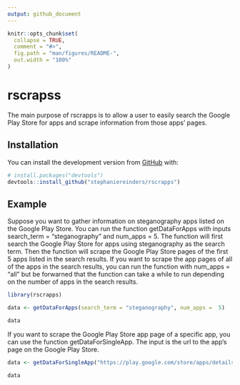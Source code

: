```yaml
---
output: github_document
---
```


<!-- README.md is generated from README.Rmd. Please edit that file -->

```r
knitr::opts_chunk$set(
  collapse = TRUE,
  comment = "#>",
  fig.path = "man/figures/README-",
  out.width = "100%"
)
```

# rscrapss

<!-- badges: start -->
<!-- badges: end -->

The main purpose of rscrapps is to allow a user to easily search the Google Play Store for apps and scrape information from those apps' pages.

## Installation

<!-- You can install the released version of rscrapps from [CRAN](https://CRAN.R-project.org) with: -->

<!-- ``` r -->
<!-- install.packages("rscrapps") -->
<!-- ``` -->

You can install the development version from [GitHub](https://github.com/) with:

``` r
# install.packages("devtools")
devtools::install_github("stephaniereinders/rscrapps")
```

## Example

Suppose you want to gather information on steganography apps listed on the Google Play Store. You can run the function getDataForApps with inputs search_term = "steganography" and num_apps = 5. The function will first search the Google Play Store for apps using steganography as the search term. Then the function will scrape the Google Play Store pages of the first 5 apps listed in the search results. If you want to scrape the app pages of all of the apps in the search results, you can run the function with num_apps = "all" but be forwarned that the function can take a while to run depending on the number of apps in the search results.  

```r
library(rscrapps)

data <- getDataForApps(search_term = "steganography", num_apps =  5)

data

```

If you want to scrape the Google Play Store app page of a specific app, you can use the function getDataForSingleApp. The input is the url to the app's page on the Google Play Store.

```r
data <- getDataForSingleApp("https://play.google.com/store/apps/details?id=com.hulu.plus")

data
```




